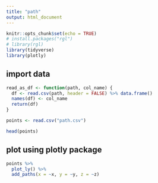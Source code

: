 ---
title: "path"
output: html_document
---

```{r setup, include=FALSE}
knitr::opts_chunk$set(echo = TRUE)
# install.packages("rgl")
# library(rgl)
library(tidyverse)
library(plotly)
```

## import data 
```{r import_data}
read_as_df <- function(path, col_name) {
  df <- read.csv(path, header = FALSE) %>% data.frame()
  names(df) <- col_name
  return(df)
}

points <- read.csv("path.csv")

head(points)
```

## plot using plotly package
```{r plotly}
points %>% 
  plot_ly() %>%
  add_paths(x = ~x, y = ~y, z = ~z)
```